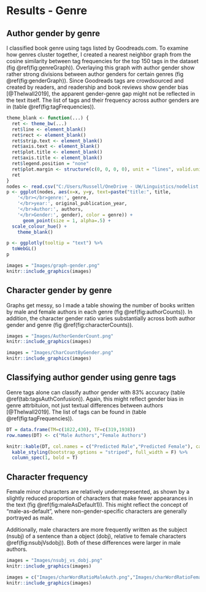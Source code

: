 # Results - Genre

## Author gender by genre

I classified book genre using tags listed by Goodreads.com. To examine how genres cluster together, I created a nearest neighbor graph from the cosine similarity between tag frequencies for the top 150 tags in the dataset (fig \@ref(fig:genreGraph)). Overlaying this graph with author gender show rather strong divisions between author genders for certain genres (fig \@ref(fig:genderGraph)). Since Goodreads tags are crowdsourced and created by readers, and readership and book reviews show gender bias [@Thelwall2019], the apparent gender-genre gap might not be reflected in the text itself. The list of tags and their frequency across author genders are in (table \@ref(fig:tagFrequencies)).

```r
theme_blank <- function(...) {
  ret <- theme_bw(...)
  ret$line <- element_blank()
  ret$rect <- element_blank()
  ret$strip.text <- element_blank()
  ret$axis.text <- element_blank()
  ret$plot.title <- element_blank()
  ret$axis.title <- element_blank()
  ret$legend.position = "none"
  ret$plot.margin <- structure(c(0, 0, 0, 0), unit = "lines", valid.unit = 3L, class = "unit")
  ret
}
nodes <- read.csv("C:/Users/Russell/OneDrive - UW/Linguistics/nodelist.csv")
p <- ggplot(nodes, aes(x=x, y=y, text=paste("title:", title,
    '</br></br>genre:', genre,
    '</br>year:', original_publication_year,
    '</br>Author:', authors,
    '</br>Gender:', gender), color = genre)) +
      geom_point(size = 1, alpha=.5) + 
  scale_colour_hue() + 
    theme_blank()

p <- ggplotly(tooltip = "text") %>%
  toWebGL()
p
```

```R
images = "Images/graph-gender.png"
knitr::include_graphics(images)
```

## Character gender by genre

Graphs get messy, so I made a table showing the number of books written by male and female authors in each genre (fig \@ref(fig:authorCounts)). In addition, the character gender ratio varies substantially across both author gender and genre  (fig \@ref(fig:characterCounts)). 

```R
images = "Images/AuthorGenderCount.png"
knitr::include_graphics(images)
```

```R
images = "Images/CharCountByGender.png"
knitr::include_graphics(images)
```

## Classifying author gender using genre tags

Genre tags alone can classify author gender with 83% accuracy (table \@ref(tab:tagsAuthConfusion)). Again, this might reflect gender bias in genre attrbituion, not just textual differences between authors [@Thelwall2019]. The list of tags can be found in (table \@ref(fig:tagFrequencies)).



```r
DT = data.frame(TM=c(1822,430), TF=c(319,1938))
row.names(DT) <- c("Male Authors","Female Authors")

knitr::kable(DT, col.names = c("Predicted Male","Predicted Female"), caption = 'Predicted author gender using tags') %>%
  kable_styling(bootstrap_options = "striped", full_width = F) %>%
  column_spec(1, bold = T)

```





## Character frequency

Female minor characters are relatively underrepresented, as shown by a slightly reduced proportion of characters that make fewer appearances in the text (fig \@ref(fig:maleAsDefault1)). This might reflect the concept of “male-as-default”, where non-gender-specific characters are generally portrayed as male.

Additionally, male characters are more frequently written as the subject (nsubj) of a sentence than a object (dobj), relative to female characters \@ref(fig:nsubjVsdobj)). Both of these differences were larger in male authors.

```R
images = "Images/nsubj_vs_dobj.png"
knitr::include_graphics(images)
```

```R
images = c("Images/charWordRatioMaleAuth.png","Images/charWordRatioFemaleAuth.png")
knitr::include_graphics(images)
```








  
